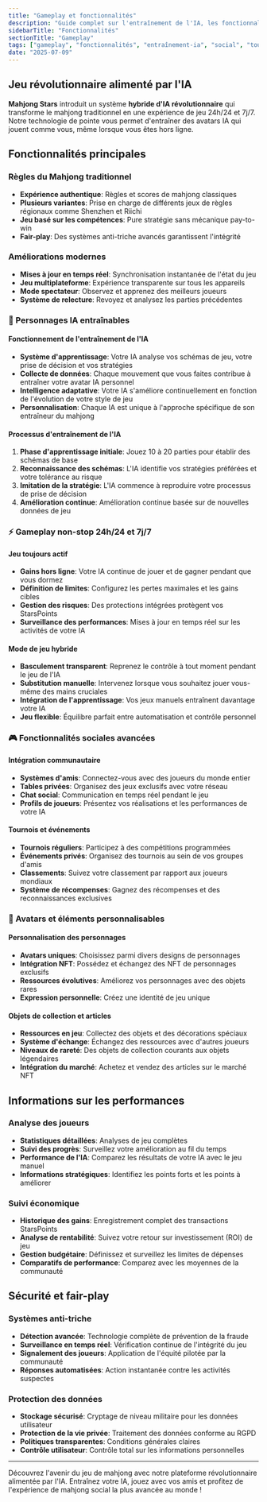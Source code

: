 ```yaml
---
title: "Gameplay et fonctionnalités"
description: "Guide complet sur l'entraînement de l'IA, les fonctionnalités sociales, les tournois et les capacités de la plateforme"
sidebarTitle: "Fonctionnalités"
sectionTitle: "Gameplay"
tags: ["gameplay", "fonctionnalités", "entraînement-ia", "social", "tournois"]
date: "2025-07-09"
---
```


## Jeu révolutionnaire alimenté par l'IA

**Mahjong Stars** introduit un système **hybride d'IA révolutionnaire** qui transforme le mahjong traditionnel en une expérience de jeu 24h/24 et 7j/7. Notre technologie de pointe vous permet d'entraîner des avatars IA qui jouent comme vous, même lorsque vous êtes hors ligne.

## Fonctionnalités principales

### Règles du Mahjong traditionnel
- **Expérience authentique**: Règles et scores de mahjong classiques
- **Plusieurs variantes**: Prise en charge de différents jeux de règles régionaux comme Shenzhen et Riichi
- **Jeu basé sur les compétences**: Pure stratégie sans mécanique pay-to-win
- **Fair-play**: Des systèmes anti-triche avancés garantissent l'intégrité

### Améliorations modernes
- **Mises à jour en temps réel**: Synchronisation instantanée de l'état du jeu
- **Jeu multiplateforme**: Expérience transparente sur tous les appareils
- **Mode spectateur**: Observez et apprenez des meilleurs joueurs
- **Système de relecture**: Revoyez et analysez les parties précédentes

### 🤖 Personnages IA entraînables

#### Fonctionnement de l'entraînement de l'IA
- **Système d'apprentissage**: Votre IA analyse vos schémas de jeu, votre prise de décision et vos stratégies
- **Collecte de données**: Chaque mouvement que vous faites contribue à entraîner votre avatar IA personnel
- **Intelligence adaptative**: Votre IA s'améliore continuellement en fonction de l'évolution de votre style de jeu
- **Personnalisation**: Chaque IA est unique à l'approche spécifique de son entraîneur du mahjong

#### Processus d'entraînement de l'IA
1. **Phase d'apprentissage initiale**: Jouez 10 à 20 parties pour établir des schémas de base
2. **Reconnaissance des schémas**: L'IA identifie vos stratégies préférées et votre tolérance au risque
3. **Imitation de la stratégie**: L'IA commence à reproduire votre processus de prise de décision
4. **Amélioration continue**: Amélioration continue basée sur de nouvelles données de jeu

### ⚡ Gameplay non-stop 24h/24 et 7j/7

#### Jeu toujours actif
- **Gains hors ligne**: Votre IA continue de jouer et de gagner pendant que vous dormez
- **Définition de limites**: Configurez les pertes maximales et les gains cibles
- **Gestion des risques**: Des protections intégrées protègent vos StarsPoints
- **Surveillance des performances**: Mises à jour en temps réel sur les activités de votre IA

#### Mode de jeu hybride
- **Basculement transparent**: Reprenez le contrôle à tout moment pendant le jeu de l'IA
- **Substitution manuelle**: Intervenez lorsque vous souhaitez jouer vous-même des mains cruciales
- **Intégration de l'apprentissage**: Vos jeux manuels entraînent davantage votre IA
- **Jeu flexible**: Équilibre parfait entre automatisation et contrôle personnel

### 🎮 Fonctionnalités sociales avancées

#### Intégration communautaire
- **Systèmes d'amis**: Connectez-vous avec des joueurs du monde entier
- **Tables privées**: Organisez des jeux exclusifs avec votre réseau
- **Chat social**: Communication en temps réel pendant le jeu
- **Profils de joueurs**: Présentez vos réalisations et les performances de votre IA

#### Tournois et événements
- **Tournois réguliers**: Participez à des compétitions programmées
- **Événements privés**: Organisez des tournois au sein de vos groupes d'amis
- **Classements**: Suivez votre classement par rapport aux joueurs mondiaux
- **Système de récompenses**: Gagnez des récompenses et des reconnaissances exclusives

### 🎨 Avatars et éléments personnalisables

#### Personnalisation des personnages
- **Avatars uniques**: Choisissez parmi divers designs de personnages
- **Intégration NFT**: Possédez et échangez des NFT de personnages exclusifs
- **Ressources évolutives**: Améliorez vos personnages avec des objets rares
- **Expression personnelle**: Créez une identité de jeu unique

#### Objets de collection et articles
- **Ressources en jeu**: Collectez des objets et des décorations spéciaux
- **Système d'échange**: Échangez des ressources avec d'autres joueurs
- **Niveaux de rareté**: Des objets de collection courants aux objets légendaires
- **Intégration du marché**: Achetez et vendez des articles sur le marché NFT

## Informations sur les performances

### Analyse des joueurs
- **Statistiques détaillées**: Analyses de jeu complètes
- **Suivi des progrès**: Surveillez votre amélioration au fil du temps
- **Performance de l'IA**: Comparez les résultats de votre IA avec le jeu manuel
- **Informations stratégiques**: Identifiez les points forts et les points à améliorer

### Suivi économique
- **Historique des gains**: Enregistrement complet des transactions StarsPoints
- **Analyse de rentabilité**: Suivez votre retour sur investissement (ROI) de jeu
- **Gestion budgétaire**: Définissez et surveillez les limites de dépenses
- **Comparatifs de performance**: Comparez avec les moyennes de la communauté

## Sécurité et fair-play

### Systèmes anti-triche
- **Détection avancée**: Technologie complète de prévention de la fraude
- **Surveillance en temps réel**: Vérification continue de l'intégrité du jeu
- **Signalement des joueurs**: Application de l'équité pilotée par la communauté
- **Réponses automatisées**: Action instantanée contre les activités suspectes

### Protection des données
- **Stockage sécurisé**: Cryptage de niveau militaire pour les données utilisateur
- **Protection de la vie privée**: Traitement des données conforme au RGPD
- **Politiques transparentes**: Conditions générales claires
- **Contrôle utilisateur**: Contrôle total sur les informations personnelles

---

Découvrez l'avenir du jeu de mahjong avec notre plateforme révolutionnaire alimentée par l'IA. Entraînez votre IA, jouez avec vos amis et profitez de l'expérience de mahjong social la plus avancée au monde !